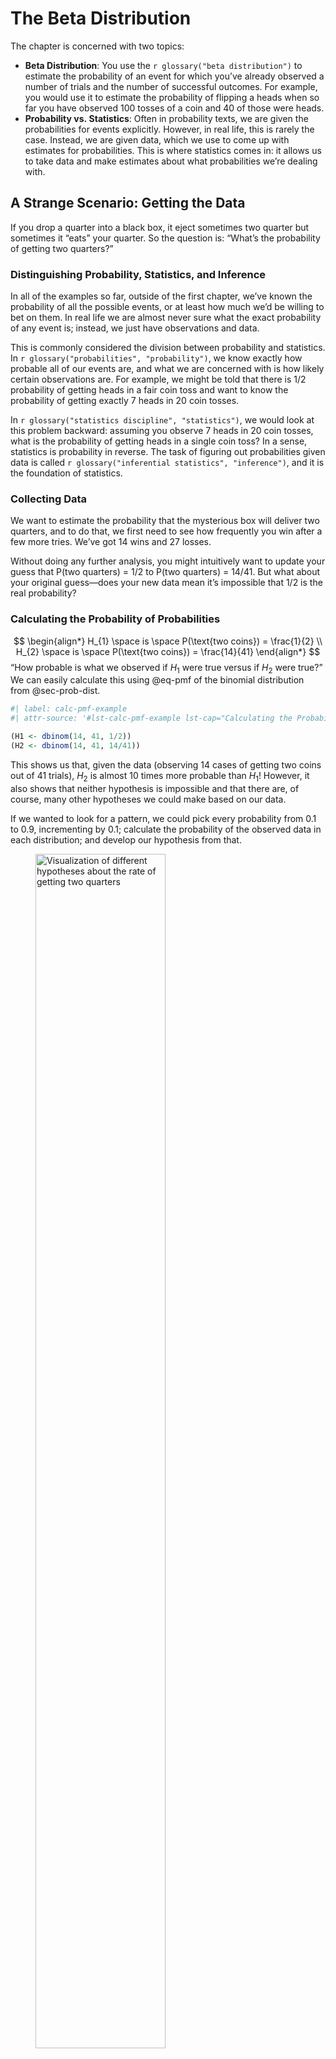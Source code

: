 # The Beta Distribution

The chapter is concerned with two topics:

-   **Beta Distribution**: You use the `r glossary("beta distribution")`
    to estimate the probability of an event for which you've already
    observed a number of trials and the number of successful outcomes.
    For example, you would use it to estimate the probability of
    flipping a heads when so far you have observed 100 tosses of a coin
    and 40 of those were heads.
-   **Probability vs. Statistics**: Often in probability texts, we are
    given the probabilities for events explicitly. However, in real
    life, this is rarely the case. Instead, we are given data, which we
    use to come up with estimates for probabilities. This is where
    statistics comes in: it allows us to take data and make estimates
    about what probabilities we're dealing with.

## A Strange Scenario: Getting the Data

If you drop a quarter into a black box, it eject sometimes two quarter but
sometimes it "eats" your quarter. So the question is: "What's the
probability of getting two quarters?"

### Distinguishing Probability, Statistics, and Inference

In all of the examples so far, outside of the first chapter, we've known
the probability of all the possible events, or at least how much we'd be
willing to bet on them. In real life we are almost never sure what the
exact probability of any event is; instead, we just have observations
and data.

This is commonly considered the division between probability and
statistics. In `r glossary("probabilities", "probability")`, we know
exactly how probable all of our events are, and what we are concerned
with is how likely certain observations are. For example, we might be
told that there is 1/2 probability of getting heads in a fair coin toss
and want to know the probability of getting exactly 7 heads in 20 coin
tosses.

In `r glossary("statistics discipline", "statistics")`, we would look at
this problem backward: assuming you observe 7 heads in 20 coin tosses,
what is the probability of getting heads in a single coin toss? In a
sense, statistics is probability in reverse. The task of figuring out
probabilities given data is called
`r glossary("inferential statistics", "inference")`, and it is the
foundation of statistics.

### Collecting Data

We want to estimate the probability that the mysterious box will deliver
two quarters, and to do that, we first need to see how frequently you
win after a few more tries. We've got 14 wins and 27 losses.

Without doing any further analysis, you might intuitively want to update
your guess that P(two quarters) = 1/2 to P(two quarters) = 14/41. But
what about your original guess---does your new data mean it's impossible
that 1/2 is the real probability?

### Calculating the Probability of Probabilities

$$
\begin{align*}
H_{1} \space is \space P(\text{two coins}) = \frac{1}{2} \\
H_{2} \space is \space P(\text{two coins}) = \frac{14}{41}
\end{align*}
$$ "How probable is what we observed if $H_{1}$ were true versus if
$H_{2}$ were true?" We can easily calculate this using @eq-pmf of the
binomial distribution from @sec-prob-dist.

```r
#| label: calc-pmf-example
#| attr-source: '#lst-calc-pmf-example lst-cap="Calculating the Probability of Probabilities with dbinom()"'

(H1 <- dbinom(14, 41, 1/2))
(H2 <- dbinom(14, 41, 14/41))
```

This shows us that, given the data (observing 14 cases of getting two
coins out of 41 trials), $H_{2}$ is almost 10 times more probable than
$H_{1}$! However, it also shows that neither hypothesis is impossible
and that there are, of course, many other hypotheses we could make based
on our data.

If we wanted to look for a pattern, we could pick every probability from
0.1 to 0.9, incrementing by 0.1; calculate the probability of the
observed data in each distribution; and develop our hypothesis from
that.

![Visualization of different hypotheses about the rate of getting two
quarters](img/05fig01.jpg){#fig-05-01
fig-alt="Visualization of different hypotheses about the rate of getting two quarters"
fig-align="center" width="70%"}

Even with all these hypotheses, there's no way we could cover every
possible eventuality because we're not working with a finite number of
hypotheses. So let's try to get more information by testing more
distributions. If we repeat the last experiment, testing each
possibility at certain increments starting with 0.01 and ending with
0.99, incrementing by only 0.01 would give us the results in @fig-05-02.

![We see a definite pattern emerging when we look at more
hypotheses](img/05fig02.jpg){#fig-05-02
fig-alt="Visualization of different hypotheses about the rate of getting two quarters"
fig-align="center" width="70%"}

This seems like valuable information; we can easily see where the
probability is highest. Our goal, however, is to model our beliefs in
all possible hypotheses (that is, the full probability distribution of
our beliefs).

There are two problems:

1.  There's an infinite number of possible hypotheses, incrementing by
    smaller and smaller amounts doesn't accurately represent the entire
    range of possibilities---we're always missing an infinite amount.
    (In practice, this isn't a huge problem.)
2.  There are 11 dots above 0.1 right now, and we have an infinite
    number of points to add. This means that our probabilities don't sum
    to 1!

Even though there are infinitely many possibilities here, we still need
them all to sum to 1. This is where the beta distribution comes in.

## Beta Distribution

Unlike the `r glossary("binomial distribution")`, which breaks up nicely
into discrete values, the `r glossary("beta distribution")` represents a
continuous range of values, which allows us to represent our infinite
number of possible hypotheses.

We define the beta distribution with a probability density function
(`r glossary("PDF")`), which is very similar to the probability mass
function we use in the binomial distribution, but is defined for
continuous values.

::: {#thm-pdf-beta}
#### Formula for the PDF of the beta function

$$
Beta(p; \alpha,\beta) = \frac{p^{\alpha - 1} \times (1 - p)^{\beta - 1}}{beta(\alpha, \beta)}
$$ {#eq-pdf-beta}
:::

### Breaking Down the Probability Density Function

`p`: Represents the probability of an event. This corresponds to our different hypotheses for the possible probabilities for our black box.

`$\alpha$`: Represents how many times we observe an event we care about, such as getting two quarters from the box.

`$\beta$`: Represents how many times the event we care about didn’t happen. For our example, this is the number of times that the black box ate the quarter.

`$\alpha + \beta$`: The total number of trials. This is different than the binomial distribution, where we have `k` observations we’re interested in and a finite number of `n` total trials.

The top part of the `r glossary("PDF")` function should look pretty familiar because it’s almost the same as the binomial distribution’s `r glossary("PMF")` in @eq-pmf.

**Differences between the PMF of the binomial distribution and the PDF of the beta distribution**:

- In the PDF, rather than $p^{k} \times (1- p)^{n-k}$, we have $p^{\alpha - 1} \times (1 - p)^{\beta - 1}$ where we subtract 1 from the exponent terms. 
- We also have another function in the denominator of our equation: the beta function (note the lowercase) for which the beta distribution is named. We subtract 1 from the exponent and use the beta function to normalize our values—this is the part that ensures our distribution sums to 1. The beta function is the integral from 0 to 1 of $p^{\alpha - 1} \times (1 - p)^{\beta - 1}$. (A discussion of how subtracting 1 from the exponents and dividing by the beta functions normalizes our values is beyond the scope of this chapter.)

What we get in the end is a function that describes the probability of each possible hypothesis for our true belief in the probability of getting two heads from the box, given that we have observed $\alpha$ examples of one outcome and $\beta$ examples of another. Remember that we arrived at the beta distribution by comparing how well different binomial distributions, each with its own probability $p$, described our data. In other words, the beta distribution represents how well all possible binomial distributions describe the data observed.

### Applying the Probability Density Function to Our Problem

When we plug in our values for our black box data and visualize the beta distribution, shown in @fig-05-03, we see that it looks like a smooth version of the plot in @fig-05-02.

![Visualizing the beta distribution for our data collected about the black box](img/05fig03.jpg){#fig-05-03
fig-alt="Visualizing the beta distribution for our data collected about the black box"
fig-align="center" width="70%"}

While we can see the distribution of our beliefs by looking at a plot, we’d still like to be able to quantify exactly how strongly we believe that “the probability that the true rate at which the box returns two quarters is less than 0.5.” 

### Quantifying Continuous Distributions with Integration

The beta distribution is fundamentally different from the binomial distribution in that with the latter, we are looking at the distribution of $k$, the number of outcomes we care about, which is always something we can count. For the beta distribution, however, we are looking at the distribution of $p$, for which we have an infinite number of possible values. 

We know that the fundamental rule of probability is that the sum of all our values must be 1, but each of our individual values is *infinitely* small, meaning the probability of any specific value is in practice 0.

::: {.callout-note}
The zero probability of an event in a continuous distribution does not mean that this event never could happen. Zero probability only means that the events gets the probability measure of zero.

Our intuition from discrete probability is that if an outcome has zero probability, then the outcome is impossible. With continuous random variables (or more generally, an infinite number of possible outcomes) that intuition is flawed. ([StackExchange](https://stats.stackexchange.com/a/273398/207389))
:::

For example, even if we divided a 1-pound bar of chocolate into infinitely many pieces, we can still add up the weight of the pieces in one half of the chocolate bar. Similarly, when talking about probability in continuous distributions, we can sum up ranges of values. But if every specific value is 0, then isn’t the sum just 0 as well?

This is where calculus comes in: in calculus, there’s a special way of summing up infinitely small values called the *integral.*

If we want to know whether the probability that the box will return a coin is less than 0.5 (that is, the value is somewhere between 0 and 0.5), we can sum it up like this:

$$\int_{0}^{0.5} \frac{p^{14 - 1} \times (1 - p)^{27 - 1}}{beta(14, 27)}$$ {#eq-integral-example}

R includes a function called `dbeta()` that is the PDF for the beta distribution. This function takes three arguments, corresponding to $p$, $\alpha$, and $\beta$. We use this together with R’s `integrate()` function to perform this integration automatically. Here we calculate the probability that the chance of getting two coins from the box is less than or equal to 0.5, given the data:

```r
#| label: dbeta-example-1
#| attr-source: '#lst-dbeta-example-1 lst-cap="Probability of getting two coins from the box is less than or equal to 0.5, given the data"'
integrate(function(p) dbeta(p,14,27),0,0.5)
```
The “absolute error” message appears because computers can’t perfectly calculate integrals so there is always some error, though usually it is far too small for us to worry about. This result from R tells us that there is a 0.98 probability that, given our evidence, the true probability of getting two coins out of the black box is less than 0.5. This means it would not be good idea to put any more quarters in the box, since you very likely won’t break even.

## Reverse-Engineering the Gacha Game

In real-life situations, we almost never know the true probabilities for events. That’s why the beta distribution is one of our most powerful tools for understanding our data.

In @sec-gacha-games of @sec-prob-dist , we knew the probability of the card we wanted to pull. In reality, the game developers are very unlikely to give players this information, for many reasons (such as not wanting players to calculate how unlikely they are to get the card they want). 

This time we don’t know the rates for the card, but we really want that card—and more than one if possible. We spend a ridiculous amount of money and find that from 1,200 cards pulled, we received only 5 cards we're interested in. Our friend is thinking of spending money on the game but only wants to do it if there is a better than 0.7 probability that the chance of pulling the card is greater than 0.005.

Our data tells us that of 1,200 cards pulled, only 5 were cards we are interested in, so we can visualize this as Beta(5,1195), shown in @fig-05-04 (remember that the total cards pulled is $\alpha + \beta$).

![The beta distribution for getting the card we are interested in, given our data](img/05fig04.jpg){#fig-05-04
fig-alt="The beta distribution for getting the card we are interested in, given our data"
fig-align="center" width="70%"}

From our visualization we can see that nearly all the probability density is below 0.01. We need to know exactly how much is above 0.005, the value that our friend cares about. We can solve this by integrating over the beta distribution in R:

```r
#| label: dbeta-example-2
#| attr-source: '#lst-dbeta-example-2 lst-cap="Probability that the rate of pulling a card we are interested is 0.005 or greater"'
integrate(function(x) dbeta(x,5,1195),0.005,1)
```
This tells us the probability that the rate of pulling a card we are interested is 0.005 or greater, given the evidence we have observed, is only 0.29. Our friend will pull for this card only if the probability is around 0.7 or greater, so based on the evidence from our data collection, our friend should not try his luck.

## Wrapping Up

We learned about the beta distribution, which is closely related to the binomial distribution but behaves quite differently. The major difference between the beta distribution and the binomial distribution is that the beta distribution is a continuous probability distribution. Because there are an infinite number of values in the distribution, we cannot sum results the same way we do in a discrete probability distribution. Instead, we need to use calculus to sum ranges of values. Fortunately, we can use R instead of solving tricky integrals by hand.

We built up to the beta distribution by observing how well an increasing number of possible binomial distributions explained our data. The beta distribution allows us to represent how strongly we believe in all possible probabilities for the data we observed. This enables us to perform statistical inference on observed data by determining which probabilities we might assign to an event and how strongly we believe in each one: a *probability of probabilities*.

## Exercises

Try answering the following questions to make sure you understand how we can use the Beta distribution to estimate probabilities. The solutions can be found at https://nostarch.com/learnbayes/.

### Exercise 5-1

You want to use the `r glossary("beta distribution")` to determine whether or not a coin you have is a fair coin — meaning that the coin gives you heads and tails equally. You flip the coin 10 times and get 4 heads and 6 tails. Using the beta distribution, what is the probability that the coin will land on heads more than 60 percent of the time?

```r
#| label: integrate-dbeta-4-6
#| attr-source: '#lst-integrate-dbeta-4-6 lst-cap="Probability that a coin will land on heads more than 60% given 4 heads in 10 tosses"'

integrate(function(p) dbeta(p, 4, 6), 0.6, 1)


```

### Exercise 5-2

You flip the coin 10 more times and now have 9 heads and 11 tails total. What is the probability that the coin is fair, using our definition of fair, give or take 5 percent?

```r
#| label: integrate-dbeta-9-11
#| attr-source: '#lst-integrate-dbeta-9-11 lst-cap="Probability that a coin is fair within a 5% range given 9 heads in 20 tosses"'

integrate(function(p) dbeta(p, 9, 11), 0.45, 0.55)
```

### Exercise 5-3

Data is the best way to become more confident in your assertions. You flip the coin 200 more times and end up with 109 heads and 111 tails. Now what is the probability that the coin is fair, give or take 5 percent?

```r
#| label: integrate-dbeta-109-111
#| attr-source: '#lst-integrate-dbeta-109-111 lst-cap="Probability that a coin is fair within a 5% range given 109 heads in 220 tosses"'

integrate(function(p) dbeta(p, 109, 111), 0.45, 0.55)
```


## Experiments

### Replicating Figure 5.1 {#sec-experiment-5-1}

To replicate @fig-05-01 we need to pick every probability from 0.1 to 0.9, incrementing by 0.1; and then to calculate the probability of the observed data (14 cases of getting two coins out of 41 trials) in each distribution:

```r
#| label: fig-repl-5-1
#| fig-cap: "Visualization of different hypotheses about the rate of getting two quarters from the black box"
#| attr-source: '#lst-fig-repl-5-1 lst-cap="Replication of Figure 5.1: Visualization of different hypotheses about the rate of getting two quarters from the black box"'

tibble::tibble(x = seq(from = 0.1, to = 0.9, by = 0.1),
                    y = dbinom(14, 41, x)) |> 

ggplot2::ggplot(ggplot2::aes(x = x, y = y)) +
    ggplot2::geom_point() +
    ggplot2::theme_bw() +
    ggplot2::labs(
        title = "Probability of different values for p given observation",
        x = "p",
        y = "Probability"
    )
```

### Replicating Figure 5.2

Repeating @sec-experiment-5-1, we want to display each possibility at smaller increments starting with 0.01 and ending with 0.99, incrementing by only 0.01:


```r
#| label: fig-repl-5-2
#| fig-cap: "A definite pattern emerging when we look at more hypotheses"
#| attr-source: '#lst-fig-repl-5-2 lst-cap="Replication of Figure 5.2: We see a definite pattern emerging when we look at more hypotheses"'

tibble::tibble(x = seq(from = 0.01, to = 0.99, by = 0.01),
                    y = dbinom(14, 41, x)) |> 

ggplot2::ggplot(ggplot2::aes(x = x, y = y)) +
    ggplot2::geom_point() +
    ggplot2::theme_bw() +
    ggplot2::labs(
        title = "Probability of different values for p given observation",
        x = "p",
        y = "Probability"
    )
```

### Replicating Figure 5.3

Our data: We've got 14 successes (two coins) with 41 trials.



```r
#| label: fig-repl-5-3
#| fig-cap: "Visualizing the beta distribution for our data collected about the black box"
#| attr-source: '#lst-fig-repl-5-3 lst-cap="Replication of Figure 5.3: Visualizing the beta distribution for our data collected about the black box"'

tibble::tibble(x = seq(from = 0, to = 1, by = 0.01),
                    y = dbeta(x, 14, 27)) |> 

ggplot2::ggplot(ggplot2::aes(x = x, y = y)) +
    ggplot2::geom_line() +
    ggplot2::theme_bw() +
    ggplot2::labs(
        title = "Distribution for Beta(14, 27)",
        x = "p",
        y = "Probability"
    )
```


### Replicating Figure 5.4

Our data tells us that of 1,200 cards pulled, there were only 5 cards we are interested in. Our friend is thinking of spending money on the game but only wants to do it if there is a better than 0.7 probability that the chance of pulling a Bradley Efron (the card we are interested) is greater than 0.005.

```r
#| label: fig-repl-5-4a
#| fig-cap: "The beta distribution form 0 to 1 for getting the card we are interested in, given our data" 
#| attr-source: '#lst-fig-repl-5-4a lst-cap="Replication of Figure 5.4: The beta distribution for getting the card we are interested in, given our data"'

tibble::tibble(x = seq(from = 0, to = 1, length = 1000),
              y = dbeta(x,5,1195)) |> 

ggplot2::ggplot(ggplot2::aes(x = x, y = y)) +
    ggplot2::geom_line() +
    ggplot2::theme_bw() +
    ggplot2::labs(
        title = "Pulling a Bradley Efron Card, Beta(5, 1195)",
        x = "p",
        y = "Probability"
)
```

This was my first try. At first I thought that my @lst-fig-repl-5-4a is wrong as @fig-05-04 has a very different appearance. But then I noticed that my graphics displays value from 0 to 1 whereas @fig-05-04 visualizes only values between 0 and 0.01! 

In @lst-fig-repl-5-4b I changed the visualization just showing values from 0 to 0.01.


```r
#| label: repl-5-4b
#| fig-cap: "The beta distribution form 0 to 0.01 for getting the card we are interested in, given our data" 
#| attr-source: '#lst-fig-repl-5-4b lst-cap="Replication of Figure 5.4: The beta distribution for getting the card we are interested in, given our data"'

tibble::tibble(x = seq(from = 0, to = 0.01, length = 1000),
              y = dbeta(x,5,1195)) |> 

ggplot2::ggplot(ggplot2::aes(x = x, y = y)) +
    ggplot2::geom_line() +
    ggplot2::theme_bw() +
    ggplot2::labs(
        title = "Pulling a Bradley Efron Card, Beta(5, 1195)",
        x = "p",
        y = "Probability"
)
```

